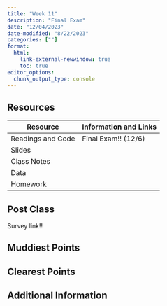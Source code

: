 ```yaml
---
title: "Week 11"
description: "Final Exam"
date: "12/04/2023"
date-modified: "8/22/2023"
categories: [""]
format: 
  html:
    link-external-newwindow: true
    toc: true
editor_options: 
  chunk_output_type: console
---
```


## Resources

| Resource          | Information and Links |
|-------------------|-----------------------|
| Readings and Code | Final Exam!! (12/6)   |
| Slides            |                       |
| Class Notes       |                       |
| Data              |                       |
| Homework          |                       |

## Post Class

Survey link!!

## Muddiest Points

## Clearest Points

## Additional Information
